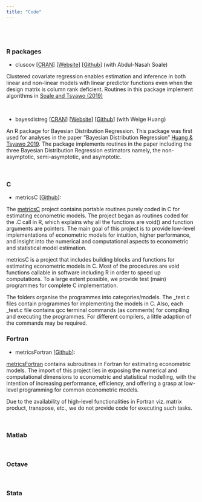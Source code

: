 ```yaml
---
title: "Code"
---
```


<!-- Commented out: -->
<!-- # ** Code** -->

<br><br>

### **R packages**

* cluscov [[CRAN](https://CRAN.R-project.org/package=cluscov)] [[Website](https://estsyawo.github.io/cluscov/)] [[Github](https://github.com/estsyawo/cluscov)] (with Abdul-Nasah Soale)

Clustered covariate regression enables estimation and inference in both linear and non-linear models with linear predictor functions even when the design matrix is column rank deficient. Routines in this package implement algorithms in [Soale and Tsyawo (2019)](https://www.researchgate.net/publication/333207469_Clustered_covariate_regression)

<br>

* bayesdistreg [[CRAN](https://CRAN.R-project.org/package=bayesdistreg)] [[Website](https://estsyawo.github.io/bayesdistreg/index.html)] [[Github](https://github.com/estsyawo/bayesdistreg)] (with Weige Huang)

An R package for Bayesian Distribution Regression. This package was first used for analyses in the paper "Bayesian Distribution Regression" [Huang & Tsyawo 2019](https://papers.ssrn.com/sol3/papers.cfm?abstract_id=3048658). The package implements routines in the paper including the three Bayesian Distribution Regression estimators namely, the non-asymptotic, semi-asymptotic, and asymptotic.

<br>

### **C**

* metricsC [[Github](https://github.com/estsyawo/metricsC)]:

The [metricsC](https://github.com/estsyawo/metricsC) project contains portable routines purely coded in C for estimating econometric models. The project began as routines coded for the .C call in R, which explains why all the functions are void() and function arguments are pointers. The main goal of this project is to provide low-level implementations of econometric models for intuition, higher performance, and insight into the numerical and computational aspects to econometric and statistical model estimation.

metricsC is a project that includes building blocks and functions for estimating econometric models in C. Most of the procedures are void functions callable in software including R in order to speed up computations. To a large extent possible, we provide test (main) programmes for complete C implementation.

The folders organise the programmes into categories/models. The _test.c files contain programmes for implementing the models in C. Also, each  _test.c file contains gcc terminal commands (as comments) for compiling and executing the programmes. For different compilers, a little adaption of the commands may be required.


### **Fortran**

* metricsFortran [[Github](https://github.com/estsyawo/metricsFortran)]:

[metricsFortran](https://github.com/estsyawo/metricsFortran) contains subroutines in Fortran for estimating econometric models. The import of this project lies in exposing the numerical and computational dimensions to econometric and statistical modelling, with the intention of increasing performance, efficiency, and offering a grasp at low-level programming for common econometric models.

Due to the availability of high-level functionalities in Fortran viz. matrix product, transpose, etc., we do not provide code for executing such tasks.

<br>

### **Matlab**

<br>

### **Octave**

<br>

### **Stata**